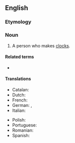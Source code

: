 ==English==

===Etymology===
{{compound|clock|maker|lang=en}}

===Noun===
{{en-noun}}

# A person who makes [[clock]]s.

====Related terms====
* {{l|en|watchmaker}}

====Translations====
{{trans-top|person who makes clocks}}
* Catalan: {{t+|ca|rellotger}}
* Dutch: {{t+|nl|klokkenmaker}}
* French: {{t+|fr|horloger}}
* German: {{t+|de|Uhrmacher|m}}, {{t+|de|Uhrmacherin|f}}
* Italian: {{t+|it|orologiaio}}
{{trans-mid}}
* Polish: {{t+|pl|zegarmistrz|m}}
* Portuguese: {{t+|pt|relojoeiro}}
* Romanian: {{t+|ro|ceasornicar}}
* Spanish: {{t|es|relojero}}
{{trans-bottom}}